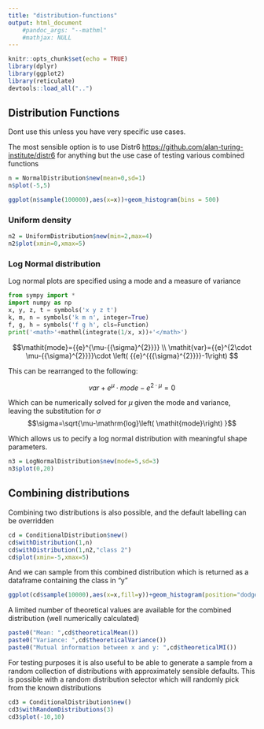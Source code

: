 ```yaml
---
title: "distribution-functions"
output: html_document
    #pandoc_args: "--mathml"
    #mathjax: NULL
---
```


```r
knitr::opts_chunk$set(echo = TRUE)
library(dplyr)
library(ggplot2)
library(reticulate)
devtools::load_all("..")
```

## Distribution Functions

Dont use this unless you have very specific use cases.

The most sensible option is to use Distr6 <https://github.com/alan-turing-institute/distr6> for anything but the use case of testing various combined functions

```r
n = NormalDistribution$new(mean=0,sd=1)
n$plot(-5,5)
```
```r
ggplot(n$sample(100000),aes(x=x))+geom_histogram(bins = 500)
```

### Uniform density

```r
n2 = UniformDistribution$new(min=2,max=4)
n2$plot(xmin=0,xmax=5)
```

### Log Normal distribution

Log normal plots are specified using a mode and a measure of variance

```python
from sympy import *
import numpy as np
x, y, z, t = symbols('x y z t')
k, m, n = symbols('k m n', integer=True)
f, g, h = symbols('f g h', cls=Function)
print('<math>'+mathml(integrate(1/x, x))+'</math>')
```

$$\mathit{mode}={{e}^{\mu-{{\sigma}^{2}}}} \\
\mathit{var}={{e}^{2\cdot \mu-{{\sigma}^{2}}}}\cdot \left( {{e}^{{{\sigma}^{2}}}}-1\right) $$

This can be rearranged to the following:

$$\mathit{var}+{{e}^{\mu}}\cdot \mathit{mode}-{{e}^{2\cdot \mu}}=0$$

Which can be numerically solved for $\mu$ given the mode and variance, leaving the substitution for $\sigma$
$$\sigma=\sqrt{\mu-\mathrm{log}\left( \mathit{mode}\right) }$$

Which allows us to pecify a log normal distribution with meaningful shape parameters.

```r
n3 = LogNormalDistribution$new(mode=5,sd=3)
n3$plot(0,20)
```

## Combining distributions

Combining two distributions is also possible, and the default labelling can be overridden

```r
cd = ConditionalDistribution$new()
cd$withDistribution(1,n)
cd$withDistribution(1,n2,"class 2")
cd$plot(xmin=-5,xmax=5)
```

And we can sample from this combined distribution which is returned as a dataframe containing the class in "y"

```r
ggplot(cd$sample(10000),aes(x=x,fill=y))+geom_histogram(position="dodge",bins=40)
```

A limited number of theoretical values are available for the combined distribution (well numerically calculated)

```r
paste0("Mean: ",cd$theoreticalMean())
paste0("Variance: ",cd$theoreticalVariance())
paste0("Mutual information between x and y: ",cd$theoreticalMI())

```

For testing purposes it is also useful to be able to generate a sample from a random collection of distributions with approximately sensible defaults.
This is possible with a random distribution selector which will randomly pick from the known distributions

```r
cd3 = ConditionalDistribution$new()
cd3$withRandomDistributions(3)
cd3$plot(-10,10)
```